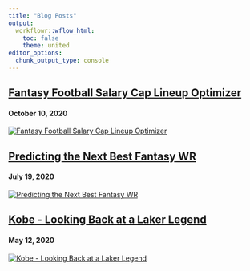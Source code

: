 ---
title: "Blog Posts"
output:
  workflowr::wflow_html:
    toc: false
    theme: united
editor_options:
  chunk_output_type: console
---


<div class = "row">
<div class = "col-md-8">

## [Fantasy Football Salary Cap Lineup Optimizer](20201010-Fantasy-Football-Salary-Cap-Lineup-Optimizer.html)
#### October 10, 2020

</div>
</div>

<div class = "row">
<div class = "col-md-8">

[![Fantasy Football Salary Cap Lineup Optimizer](assets/20201010/ESPN Fantasy Football.jpg)](20201010-Fantasy-Football-Salary-Cap-Lineup-Optimizer.html)

</div>
</div>




<div class = "row">
<div class = "col-md-8">

## [Predicting the Next Best Fantasy WR](20200719-Predicting-the-Next-Best-Fantasy-WR.html)
#### July 19, 2020

</div>
</div>

<div class = "row">
<div class = "col-md-8">

[![Predicting the Next Best Fantasy WR](assets/20200719/Odell Beckham Draft.jpg)](20200719-Predicting-the-Next-Best-Fantasy-WR.html)

</div>
</div>




<div class = "row">
<div class = "col-md-8">

## [Kobe - Looking Back at a Laker Legend](20200512-Kobe---Looking-Back-at-a-Laker-Legend.html)
#### May 12, 2020

</div>
</div>

<div class = "row">
<div class = "col-md-8">

[![Kobe - Looking Back at a Laker Legend](assets/20200512/Kobe Bryant Picture.jpg)](20200512-Kobe---Looking-Back-at-a-Laker-Legend.html)

</div>
</div>
